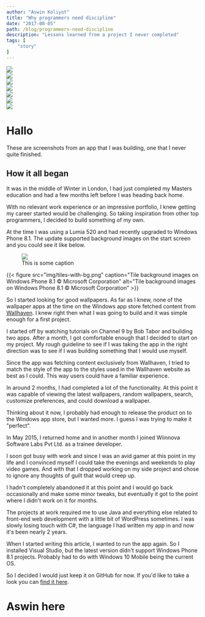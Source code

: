 ```yaml
---
author: "Aswin Koliyot"
title: "Why programmers need discipline"
date: "2017-08-05"
path: /blog/programmers-need-discipline
description: "Lessons learned from a project I never completed"
tags: [
	"story"
]
---
```




<Slider>
  <div><img src={ImageDetails1} /></div>
  <div><img src={ImageDetails2} /></div>
  <div><img src={ImageProperties} /></div>
  <div><img src={Latest} /></div>
  <div><img src={Random} /></div>
  <div><img src={Search} /></div>
  <div><img src={Settings} /></div>
</Slider>

# Hallo

These are screenshots from an app that I was building, one that I never quite finished.

## How it all began
It was in the middle of Winter in London, I had just completed my Masters education and had a few months left before I was heading back home. 

With no relevant work experience or an impressive portfolio, I knew getting my career started would be challenging. So taking inspiration from other top programmers, I decided to build something of my own. 

At the time I was using a Lumia 520 and had recently upgraded to Windows Phone 8.1. The update supported background images on the start screen and you could see it like below. 

<figure>
  <img src={TilesWithBg} />
  <figcaption>This is some caption</figcaption>
</figure>

{{< figure src="img/tiles-with-bg.png" caption="Tile background images on Windows Phone 8.1 © Microsoft Corporation" alt="Tile background images on Windows Phone 8.1 © Microsoft Corporation" >}}


So I started looking for good wallpapers. As far as I knew, none of the wallpaper apps at the time on the Windows app store fetched content from [Wallhaven](http://wallhaven.cc/). I knew right then what I was going to build and it was simple enough for a first project. 

I started off by watching tutorials on Channel 9 by Bob Tabor and building two apps. After a month, I got comfortable enough that I decided to start on my project. My rough guideline to see if I was taking the app in the right direction was to see if I was building something that I would use myself. 

Since the app was fetching content exclusively from Wallhaven, I tried to match the style of the app to the styles used in the Wallhaven website as best as I could. This way users could have a familiar experience.

In around 2 months, I had completed a lot of the functionality. At this point it was capable of viewing the latest wallpapers, random wallpapers, search, customize preferences, and could download a wallpaper.

Thinking about it now, I probably had enough to release the product on to the Windows app store, but I wanted more. I guess I was trying to make it "perfect". 

In May 2015, I returned home and in another month I joined Wiinnova Software Labs Pvt Ltd. as a trainee developer.

I soon got busy with work and since I was an avid gamer at this point in my life and I convinced myself I could take the evenings and weekends to play video games. And with that I dropped working on my side project and chose to ignore any thoughts of guilt that would creep up.

I hadn't completely abandoned it at this point and I would go back occasionally and make some minor tweaks, but eventually it got to the point where I didn't work on it for months.

The projects at work required me to use Java and everything else related to front-end web development with a little bit of WordPress sometimes. I was slowly losing touch with C#, the language I had written my app in and now it's been nearly 2 years. 

When I started writing this article, I wanted to run the app again. So I installed Visual Studio, but the latest version didn't support Windows Phone 8.1 projects. Probably had to do with Windows 10 Mobile being the current OS. 

So I decided I would just keep it on GitHub for now. If you'd like to take a look you can [find it here](https://github.com/akoliyot/wallhaven). 

<PhotoSwipeInitializer />

# Aswin here